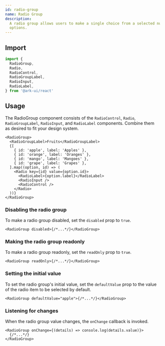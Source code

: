 ```yaml
---
id: radio-group
name: Radio Group
description:
  A radio group allows users to make a single choice from a selected number of
  options.
---
```


## Import

```ts
import {
  RadioGroup,
  Radio,
  RadioControl,
  RadioGroupLabel,
  RadioInput,
  RadioLabel,
} from '@ark-ui/react'
```

## Usage

The RadioGroup component consists of the `RadioControl`, `Radio`,
`RadioGroupLabel`, `RadioInput`, and `RadioLabel` components. Combine them as
desired to fit your design system.

```tsx
<RadioGroup>
  <RadioGroupLabel>Fruits</RadioGroupLabel>
  {[
    { id: 'apple', label: 'Apples' },
    { id: 'orange', label: 'Oranges' },
    { id: 'mango', label: 'Mangoes' },
    { id: 'grape', label: 'Grapes' },
  ].map((option, id) => (
    <Radio key={id} value={option.id}>
      <RadioLabel>{option.label}</RadioLabel>
      <RadioInput />
      <RadioControl />
    </Radio>
  ))}
</RadioGroup>
```

### Disabling the radio group

To make a radio group disabled, set the `disabled` prop to `true`.

```tsx
<RadioGroup disabled>{/*...*/}</RadioGroup>
```

### Making the radio group readonly

To make a radio group readonly, set the `readOnly` prop to `true`.

```tsx
<RadioGroup readOnly>{/*...*/}</RadioGroup>
```

### Setting the initial value

To set the radio group's initial value, set the `defaultValue` prop to the value
of the radio item to be selected by default.

```tsx
<RadioGroup defaultValue="apple">{/*...*/}</RadioGroup>
```

### Listening for changes

When the radio group value changes, the `onChange` callback is invoked.

```tsx
<RadioGroup onChange={(details) => console.log(details.value)}>
  {/*...*/}
</RadioGroup>
```
